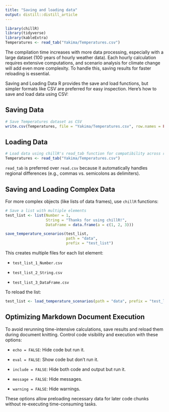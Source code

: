 ```yaml
---
title: "Saving and loading data"
output: distill::distill_article
---
```


```r
library(chillR)
library(tidyverse)
library(kableExtra)
Temperatures <- read_tab("Yakima/Temperatures.csv")
```

The compilation time increases with more data processing, especially with a large dataset (100 years of hourly weather data). Each hourly calculation requires extensive computations, and scenario analysis for climate change will add even more complexity. To handle this, saving results for faster reloading is essential.

Saving and Loading Data R provides the save and load functions, but simpler formats like CSV are preferred for easy inspection. Here's how to save and load data using CSV:

## Saving Data

```r
# Save Temperatures dataset as CSV
write.csv(Temperatures, file = "Yakima/Temperatures.csv", row.names = FALSE)
```

## Loading Data

```r
# Load data using chillR's read_tab function for compatibility across regions
Temperatures <- read_tab("Yakima/Temperatures.csv")
```

`read_tab` is preferred over `read.csv` because it automatically handles regional differences (e.g., commas vs. semicolons as delimiters).

## **Saving and Loading Complex Data**

For more complex objects (like lists of data frames), use `chillR` functions:

```r
# Save a list with multiple elements
test_list <- list(Number = 1, 
                  String = "Thanks for using chillR!", 
                  DataFrame = data.frame(a = c(1, 2, 3)))

save_temperature_scenarios(test_list, 
                           path = "data", 
                           prefix = "test_list")
```

This creates multiple files for each list element:

-   `test_list_1_Number.csv`

-   `test_list_2_String.csv`

-   `test_list_3_DataFrame.csv`

To reload the list:

```r
test_list <- load_temperature_scenarios(path = "data", prefix = "test_list")
```

## **Optimizing Markdown Document Execution**

To avoid rerunning time-intensive calculations, save results and reload them during document knitting. Control code visibility and execution with these options:

-   `echo = FALSE`: Hide code but run it.

-   `eval = FALSE`: Show code but don’t run it.

-   `include = FALSE`: Hide both code and output but run it.

-   `message = FALSE`: Hide messages.

-   `warning = FALSE`: Hide warnings.

These options allow preloading necessary data for later code chunks without re-executing time-consuming tasks.
